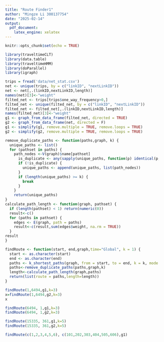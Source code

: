 ```yaml
---
title: "Route Finder1"
author: "Mingze Li 300137754"
date: "2025-02-14"
output:
  pdf_document:
    latex_engine: xelatex
---
```


```r
knitr::opts_chunk$set(echo = TRUE)
```

```r
library(traveltimeCLT)
library(data.table)
library(traveltimeHMM)
library(doParallel)
library(igraph)

```

```r
trips = fread('data/net_stat.csv')
net <- unique(trips, by = c("linkID", "nextLinkID"))
net <- net[,.(linkID,nextLinkID,length)]
names(net)[3]<-"weight"
filted_net <- trips[trips$one_way_frequency>0,]
filted_net <- unique(filted_net, by = c("linkID", "nextLinkID"))
filted_net <- filted_net[,.(linkID,nextLinkID,length)]
names(filted_net)[3]<-"weight"
g1 <- graph_from_data_frame(filted_net, directed = TRUE)
g2 <- graph_from_data_frame(net, directed = F)
g1 <- simplify(g1, remove.multiple = TRUE, remove.loops = TRUE)
g2 <- simplify(g2, remove.multiple = TRUE, remove.loops = TRUE)
```

```r
remove_duplicate_paths <- function(paths,graph, k) {
  unique_paths <- list()
  for (pathset in paths) {
    path_nodes <-V(graph)$name[pathset]
      is_duplicate <- any(sapply(unique_paths, function(p) identical(p, path_nodes)))
      if (!is_duplicate) {
        unique_paths <- append(unique_paths, list(path_nodes))
      }
      if (length(unique_paths) >= k) {
        break
      }
    }
    return(unique_paths)
}
calculate_path_length <- function(graph, pathset) {
  if (length(pathset) < 1) return(numeric(0))
  result<-c()
  for (paths in pathset) {
    edges <- E(graph, path = paths)
    result<-c(result,sum(edges$weight, na.rm = TRUE))
  }
result
}

findRoute <- function(start, end,graph,time="Global", k = 1) {
  start <- as.character(start)
  end <- as.character(end)
  paths <- k_shortest_paths(graph, from = start, to = end, k = k, mode = "out")$vpaths
  paths<-remove_duplicate_paths(paths,graph,k)
  length<-calculate_path_length(graph,paths)
  return(list(route = paths,length=length))
}
```

```r
findRoute(1,6494,g1,k=3)
x=findRoute(1,6494,g2,k=3)
x
```
```r
findRoute(6494, 1,g1,k=3)
findRoute(6494, 1,g2,k=3)
```

```r
findRoute(15335, 361,g1,k=5)
findRoute(15335, 361,g2,k=5)
```
```r
findRoute(c(1,2,3,4,5,6), c(101,202,303,404,505,606),g1)
```
